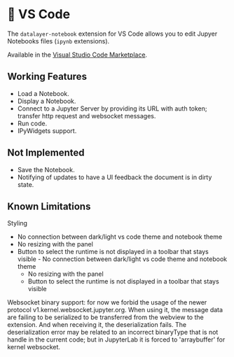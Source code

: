 
# 🚧 VS Code

The `datalayer-notebook` extension for VS Code allows you to edit Jupyer Notebooks files (`ipynb` extensions).

Available in the [Visual Studio Code Marketplace](https://marketplace.visualstudio.com/items?itemName=datalayer.datalayer-jupyter-vscode).

<ModalImage
  small="https://jupyter-examples.datalayer.tech/jupyter-react-vscode.gif"
  large="https://jupyter-examples.datalayer.tech/jupyter-react-vscode.gif"
  alt="Jupyter UI VSCode"
/>

## Working Features

- Load a Notebook.
- Display a Notebook.
- Connect to a Jupyter Server by providing its URL with auth token; transfer http request and websocket messages.
- Run code.
- IPyWidgets support.

## Not Implemented

- Save the Notebook.
- Notifying of updates to have a UI feedback the document is in dirty state.

## Known Limitations

Styling
- No connection between dark/light vs code theme and notebook theme
- No resizing with the panel
- Button to select the runtime is not displayed in a toolbar that stays visible  - No connection between dark/light vs code theme and notebook theme
  - No resizing with the panel
  - Button to select the runtime is not displayed in a toolbar that stays visible


Websocket binary support: for now we forbid the usage of the newer protocol v1.kernel.websocket.jupyter.org. When using it, the message data are failing to be serialized to be transferred from the webview to the extension. And when receiving it, the deserialization fails. The deserialization error may be related to an incorrect binaryType that is not handle in the current code; but in JupyterLab it is forced to 'arraybuffer' for kernel websocket.
